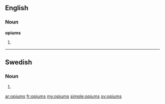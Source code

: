 ==English==

===Noun===
'''opiums''' {{p}}

# {{plural of|[[opium#English|opium]]}}

----

==Swedish==

===Noun===
{{infl|sv|noun form}}

# {{sv-noun-form-indef-gen|opium}}

[[ar:opiums]]
[[fr:opiums]]
[[my:opiums]]
[[simple:opiums]]
[[sv:opiums]]